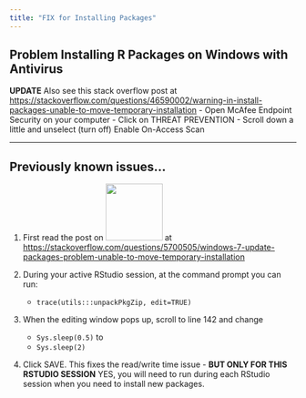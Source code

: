```yaml
---
title: "FIX for Installing Packages"
---
```


## Problem Installing R Packages on Windows with Antivirus

**UPDATE** Also see this stack overflow post at [https://stackoverflow.com/questions/46590002/warning-in-install-packages-unable-to-move-temporary-installation](https://stackoverflow.com/questions/46590002/warning-in-install-packages-unable-to-move-temporary-installation)
    - Open McAfee Endpoint Security on your computer
    - Click on THREAT PREVENTION
    - Scroll down a little and unselect (turn off) Enable On-Access Scan
    
--- 

## Previously known issues...

1. First read the post on ![](images/so-logo.png){width=100} at [https://stackoverflow.com/questions/5700505/windows-7-update-packages-problem-unable-to-move-temporary-installation](https://stackoverflow.com/questions/5700505/windows-7-update-packages-problem-unable-to-move-temporary-installation)

2. During your active RStudio session, at the command prompt you can run:
    * `trace(utils:::unpackPkgZip, edit=TRUE)`

3. When the editing window pops up, scroll to line 142 and change
    * `Sys.sleep(0.5)` to
    * `Sys.sleep(2)`
    
4. Click SAVE. This fixes the read/write time issue - **BUT ONLY FOR THIS RSTUDIO SESSION** YES, you will need to run during each RStudio session when you need to install new packages.

